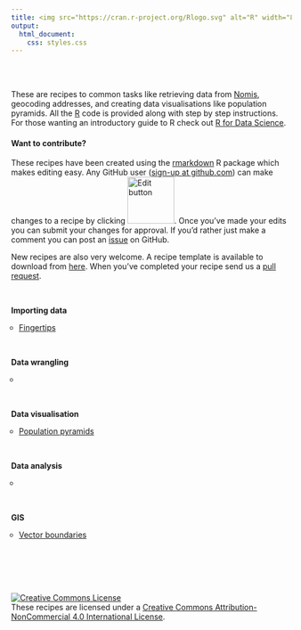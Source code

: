 ```yaml
---
title: <img src="https://cran.r-project.org/Rlogo.svg" alt="R" width="80" style="float:left;margin-top:-10px;">ecipes for local government
output:
  html_document:
    css: styles.css
---
```


<link rel="stylesheet" href="https://cdnjs.cloudflare.com/ajax/libs/font-awesome/4.7.0/css/font-awesome.min.css">

<style>

ul {
  list-style-type: circle;
  padding: 0 0 0 1em;
}

</style>

<br /><br />

These are recipes to common tasks like retrieving data from <a href="https://www.nomisweb.co.uk/" target="_blank">Nomis</a>, geocoding addresses, and creating data visualisations like population pyramids. All the <a href="https://cran.r-project.org/" target="_blank">R</a> code is provided along with step by step instructions. For those wanting an introductory guide to R check out <a href="https://r4ds.had.co.nz/" target="_blank">R for Data Science</a>.

<h4>Want to contribute?</h4>
These recipes have been created using the <a href="https://rmarkdown.rstudio.com/" target="_blank">rmarkdown</a> R package which makes editing easy. Any GitHub user (<a href="https://github.com/" target="_blank">sign-up at github.com</a>) can make changes to a recipe by clicking <img src="edit_button.png" alt="Edit button" style="width:6em;">. Once you've made your edits you can submit your changes for approval. If you'd rather just make a comment you can post an <a href="https://github.com/trafforddatalab/recipes/issues" target="_blank">issue</a> on GitHub. 

New recipes are also very welcome. A recipe template is available to download from <a href="https://github.com/traffordDataLab/recipes/raw/master/template.Rmd" target="_blank">here</a>. When you've completed your recipe send us a <a href="https://help.github.com/en/articles/about-pull-requests" target="_blank">pull request</a>.

<br />

<div class = "titlebar"><b>Importing data</b></div>
<ul>
    <li><a href="importing_data/fingertips.html">Fingertips</a></li>
</ul>

<br />

<div class = "titlebar"><b>Data wrangling</b></div>
<ul>
    <li><a href="#"></a></li>
</ul>

<br />

<div class = "titlebar"><b>Data visualisation</b></div>
<ul>
    <li><a href="data_visualisation/population_pyramids.html">Population pyramids</a></li>
</ul>

<br />

<div class = "titlebar"><b>Data analysis</b></div>
<ul>
    <li><a href="#"></a></li>
</ul>

<br />

<div class = "titlebar"><b>GIS</b></div>
<ul>
    <li><a href="gis/vector_boundaries.html">Vector boundaries</a></li>
</ul>

<br /><br /><br /><br />

<a rel="license" href="http://creativecommons.org/licenses/by-nc/4.0/"><img alt="Creative Commons License" style="border-width:0" src="https://i.creativecommons.org/l/by-nc/4.0/88x31.png" /></a><br />
<div><span xmlns:dct="http://purl.org/dc/terms/" property="dct:title">These recipes</span> are licensed under a <a rel="license" href="http://creativecommons.org/licenses/by-nc/4.0/">Creative Commons Attribution-NonCommercial 4.0 International License</a>. <a href="https://github.com/traffordDataLab/recipes" target="_blank">
<i class="fa fa-github" style="font-size:24px; float:right; margin-top: -3px;"></i>
</a></div>

<script>
  document.title = 'R' + document.title;
</script>

